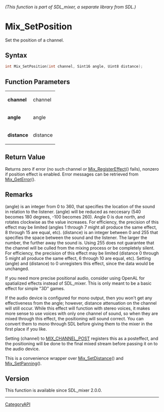 ====== (This function is part of SDL_mixer, a separate library from SDL.) ======
= Mix_SetPosition =

Set the position of a channel.

== Syntax ==

<syntaxhighlight lang='c'>
int Mix_SetPosition(int channel, Sint16 angle, Uint8 distance);
</syntaxhighlight>

== Function Parameters ==

{|
|'''channel'''
|channel
|-
|'''angle'''
|angle
|-
|'''distance'''
|distance
|}

== Return Value ==

Returns zero if error (no such channel or [[Mix_RegisterEffect]]() fails),
nonzero if position effect is enabled. Error messages can be retrieved from
[[Mix_GetError]]().

== Remarks ==

(angle) is an integer from 0 to 360, that specifies the location of the
sound in relation to the listener. (angle) will be reduced as neccesary
(540 becomes 180 degrees, -100 becomes 260). Angle 0 is due north, and
rotates clockwise as the value increases. For efficiency, the precision of
this effect may be limited (angles 1 through 7 might all produce the same
effect, 8 through 15 are equal, etc). (distance) is an integer between 0
and 255 that specifies the space between the sound and the listener. The
larger the number, the further away the sound is. Using 255 does not
guarantee that the channel will be culled from the mixing process or be
completely silent. For efficiency, the precision of this effect may be
limited (distance 0 through 5 might all produce the same effect, 6 through
10 are equal, etc). Setting (angle) and (distance) to 0 unregisters this
effect, since the data would be unchanged.

If you need more precise positional audio, consider using OpenAL for
spatialized effects instead of SDL_mixer. This is only meant to be a basic
effect for simple "3D" games.

If the audio device is configured for mono output, then you won't get any
effectiveness from the angle; however, distance attenuation on the channel
will still occur. While this effect will function with stereo voices, it
makes more sense to use voices with only one channel of sound, so when they
are mixed through this effect, the positioning will sound correct. You can
convert them to mono through SDL before giving them to the mixer in the
first place if you like.

Setting (channel) to [[MIX_CHANNEL_POST]] registers this as a posteffect,
and the positioning will be done to the final mixed stream before passing
it on to the audio device.

This is a convenience wrapper over [[Mix_SetDistance]]() and
[[Mix_SetPanning]]().

== Version ==

This function is available since SDL_mixer 2.0.0.

----
[[CategoryAPI]]


